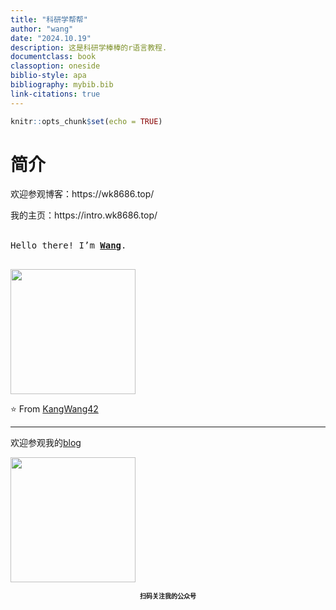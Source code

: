 ```yaml
---
title: "科研学帮帮"
author: "wang"
date: "2024.10.19"
description: 这是科研学棒棒的r语言教程.
documentclass: book
classoption: oneside
biblio-style: apa
bibliography: mybib.bib
link-citations: true
---
```


```r
knitr::opts_chunk$set(echo = TRUE)
```

# 简介 {-}
欢迎参观博客：https://wk8686.top/

我的主页：https://intro.wk8686.top/


<p align="center" class="tiltdavid">
  <br>
  <samp>
    Hello there! I'm <b><a rel="nofollow noopener noreferrer" target="_blank" href="https://wk8686.top/intro/">Wang</a></b>.
    <br><br>

</samp>

  <img src="https://vip.123pan.cn/1813062489//7%20pic/202410191634051.gif" width="200"/>
  
</p>



⭐️ From [KangWang42](https://github.com/KangWang42)


---
欢迎参观我的[blog](https://wk8686.top/)

<p align="center">

 <img src="https://vip.123pan.cn/1813062489//7%20pic/202410191634108.png" width="200"/>

 <p align="center"> <b><font size ='1.5'>扫码关注我的公众号</font></b></p>
 

 

</p>


